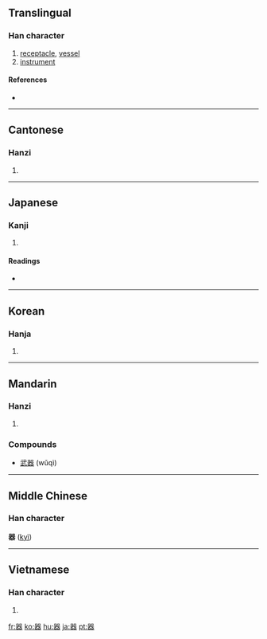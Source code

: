 {{see|噐}}
==Translingual==

===Han character===
{{Han char|rn=30|rad=口|as=13|sn=15|four=6666<sub>3</sub>|canj=口口戈大口 (RRIKR)}}

# [[receptacle]], [[vessel]]
# [[instrument]]

====References====
* {{Han ref|kx=0210.020|dkj=04349|dj=0432.260|hdz=10690.070|uh=5668|ud=22120|bh=BEB9|bd=48825}}

----

==Cantonese==

===Hanzi===
{{yue-hanzi|jyut=|y=hei3}}

# {{defn|Cantonese|sort=口13}}

----

==Japanese==

===Kanji===
{{ja-kanji|grade=4|rs=口13}}

# {{defn|Japanese}}

====Readings====
* {{ja-readings|on=[[き]] (ki)|kun=[[うつわ]] (utsuwa)}}

----

==Korean==

===Hanja===
{{ko-hanja|hangeul=기|rv=gi|mr=ki}}

# {{defn|Korean|sort=口13}}

----

==Mandarin==

===Hanzi===
{{cmn-hanzi|pin=[[qì]] ([[qi4]])|wg=ch'i<sup>4</sup>}}

# {{defn|Mandarin|sort=口13}}

===Compounds===
* [[武器]] (wǔqì)

----

==Middle Chinese==
===Han character===
'''器''' ([[kyì]])<!--asterisk indicates that this is a reconstructed pronunciation-->

----

==Vietnamese==

===Han character===
{{vi-hantu|[[khí]]|rs=口13}}

# {{defn|Vietnamese|sort=口13}}

[[fr:器]]
[[ko:器]]
[[hu:器]]
[[ja:器]]
[[pt:器]]